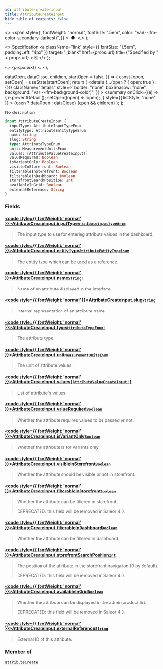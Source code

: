 ```yaml
---
id: attribute-create-input
title: AttributeCreateInput
hide_table_of_contents: false
---
```


  <>
    <span
      style={{
        fontWeight: "normal",
        fontSize: ".5em",
        color: "var(--ifm-color-secondary-darkest)",
      }}
    >
      &nbsp;●&nbsp;
    </span>
  </>
);

  <>
    Specification
    <a
      className="link"
      style={{ fontSize: "1.5em", paddingLeft: "4px" }}
      target="\_blank"
      href={props.url}
      title={"Specified by " + props.url}
    >
      ⎘
    </a>
  </>
);

  <>
    <span className={props.class}>{props.text}</span>
  </>
);


  dataOpen,
  dataClose,
  children,
  startOpen = false,
}) => {
  const [open, setOpen] = useState(startOpen);
  return (
    <details
      {...(open ? { open: true } : {})}
      className="details"
      style={{
        border: "none",
        boxShadow: "none",
        background: "var(--ifm-background-color)",
      }}
    >
      <summary
        onClick={(e) => {
          e.preventDefault();
          setOpen((open) => !open);
        }}
        style={{ listStyle: "none" }}
      >
        {open ? dataOpen : dataClose}
      </summary>
      {open && children}
    </details>
  );
};

No description

```graphql
input AttributeCreateInput {
  inputType: AttributeInputTypeEnum
  entityType: AttributeEntityTypeEnum
  name: String!
  slug: String
  type: AttributeTypeEnum!
  unit: MeasurementUnitsEnum
  values: [AttributeValueCreateInput!]
  valueRequired: Boolean
  isVariantOnly: Boolean
  visibleInStorefront: Boolean
  filterableInStorefront: Boolean
  filterableInDashboard: Boolean
  storefrontSearchPosition: Int
  availableInGrid: Boolean
  externalReference: String
}
```

### Fields

#### [<code style={{ fontWeight: 'normal' }}>AttributeCreateInput.<b>inputType</b></code>](#)<Bullet />[`AttributeInputTypeEnum`](../../../api-reference/attributes/enums/attribute-input-type-enum) <Badge class="badge badge--secondary" text="enum"/>

> The input type to use for entering attribute values in the dashboard.

#### [<code style={{ fontWeight: 'normal' }}>AttributeCreateInput.<b>entityType</b></code>](#)<Bullet />[`AttributeEntityTypeEnum`](../../../api-reference/attributes/enums/attribute-entity-type-enum) <Badge class="badge badge--secondary" text="enum"/>

> The entity type which can be used as a reference.

#### [<code style={{ fontWeight: 'normal' }}>AttributeCreateInput.<b>name</b></code>](#)<Bullet />[`String!`](../../../api-reference/miscellaneous/scalars/string) <Badge class="badge badge--secondary" text="non-null"/> <Badge class="badge badge--secondary" text="scalar"/>

> Name of an attribute displayed in the interface.

#### [<code style={{ fontWeight: 'normal' }}>AttributeCreateInput.<b>slug</b></code>](#)<Bullet />[`String`](../../../api-reference/miscellaneous/scalars/string) <Badge class="badge badge--secondary" text="scalar"/>

> Internal representation of an attribute name.

#### [<code style={{ fontWeight: 'normal' }}>AttributeCreateInput.<b>type</b></code>](#)<Bullet />[`AttributeTypeEnum!`](../../../api-reference/attributes/enums/attribute-type-enum) <Badge class="badge badge--secondary" text="non-null"/> <Badge class="badge badge--secondary" text="enum"/>

> The attribute type.

#### [<code style={{ fontWeight: 'normal' }}>AttributeCreateInput.<b>unit</b></code>](#)<Bullet />[`MeasurementUnitsEnum`](../../../api-reference/miscellaneous/enums/measurement-units-enum) <Badge class="badge badge--secondary" text="enum"/>

> The unit of attribute values.

#### [<code style={{ fontWeight: 'normal' }}>AttributeCreateInput.<b>values</b></code>](#)<Bullet />[`[AttributeValueCreateInput!]`](../../../api-reference/attributes/inputs/attribute-value-create-input) <Badge class="badge badge--secondary" text="list"/> <Badge class="badge badge--secondary" text="input"/>

> List of attribute's values.

#### [<code style={{ fontWeight: 'normal' }}>AttributeCreateInput.<b>valueRequired</b></code>](#)<Bullet />[`Boolean`](../../../api-reference/miscellaneous/scalars/boolean) <Badge class="badge badge--secondary" text="scalar"/>

> Whether the attribute requires values to be passed or not.

#### [<code style={{ fontWeight: 'normal' }}>AttributeCreateInput.<b>isVariantOnly</b></code>](#)<Bullet />[`Boolean`](../../../api-reference/miscellaneous/scalars/boolean) <Badge class="badge badge--secondary" text="scalar"/>

> Whether the attribute is for variants only.

#### [<code style={{ fontWeight: 'normal' }}>AttributeCreateInput.<b>visibleInStorefront</b></code>](#)<Bullet />[`Boolean`](../../../api-reference/miscellaneous/scalars/boolean) <Badge class="badge badge--secondary" text="scalar"/>

> Whether the attribute should be visible or not in storefront.

#### [<code style={{ fontWeight: 'normal' }}>AttributeCreateInput.<b>filterableInStorefront</b></code>](#)<Bullet />[`Boolean`](../../../api-reference/miscellaneous/scalars/boolean) <Badge class="badge badge--secondary" text="scalar"/>

> Whether the attribute can be filtered in storefront.
>
> DEPRECATED: this field will be removed in Saleor 4.0.

#### [<code style={{ fontWeight: 'normal' }}>AttributeCreateInput.<b>filterableInDashboard</b></code>](#)<Bullet />[`Boolean`](../../../api-reference/miscellaneous/scalars/boolean) <Badge class="badge badge--secondary" text="scalar"/>

> Whether the attribute can be filtered in dashboard.

#### [<code style={{ fontWeight: 'normal' }}>AttributeCreateInput.<b>storefrontSearchPosition</b></code>](#)<Bullet />[`Int`](../../../api-reference/miscellaneous/scalars/int) <Badge class="badge badge--secondary" text="scalar"/>

> The position of the attribute in the storefront navigation (0 by default).
>
> DEPRECATED: this field will be removed in Saleor 4.0.

#### [<code style={{ fontWeight: 'normal' }}>AttributeCreateInput.<b>availableInGrid</b></code>](#)<Bullet />[`Boolean`](../../../api-reference/miscellaneous/scalars/boolean) <Badge class="badge badge--secondary" text="scalar"/>

> Whether the attribute can be displayed in the admin product list.
>
> DEPRECATED: this field will be removed in Saleor 4.0.

#### [<code style={{ fontWeight: 'normal' }}>AttributeCreateInput.<b>externalReference</b></code>](#)<Bullet />[`String`](../../../api-reference/miscellaneous/scalars/string) <Badge class="badge badge--secondary" text="scalar"/>

> External ID of this attribute.
>
> <Badge text="Added in Saleor 3.10" class="secondary margin-bottom--sm" />

### Member of

[`attributeCreate`](../../../api-reference/attributes/mutations/attribute-create) <Badge class="badge badge--secondary" text="mutation"/>
